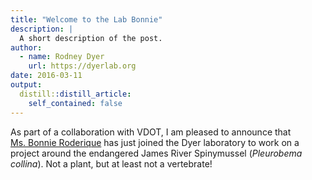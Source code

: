 ```yaml
---
title: "Welcome to the Lab Bonnie"
description: |
  A short description of the post.
author:
  - name: Rodney Dyer
    url: https://dyerlab.org
date: 2016-03-11
output:
  distill::distill_article:
    self_contained: false
---
```





As part of a collaboration with VDOT, I am pleased to announce that [Ms. Bonnie Roderique](http://dyerlab.bio.vcu.edu/people/) has just joined the Dyer laboratory to work on a project around the endangered James River Spinymussel (_Pleurobema collina_).  Not a plant, but at least not a vertebrate!
 
 
 
